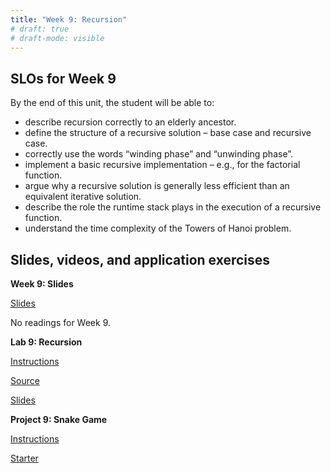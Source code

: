 ```yaml
---
title: "Week 9: Recursion"
# draft: true
# draft-mode: visible
---
```


## SLOs for Week 9

By the end of this unit, the student will be able to:

- describe recursion correctly to an elderly ancestor.
- define the structure of a recursive solution -- base case and recursive case.
- correctly use the words "winding phase" and "unwinding phase".
- implement a basic recursive implementation -- e.g., for the factorial function.
- argue why a recursive solution is generally less efficient than an equivalent iterative solution.
- describe the role the runtime stack plays in the execution of a recursive function.
- understand the time complexity of the Towers of Hanoi problem.

## Slides, videos, and application exercises

::::: slide-deck
**Week 9: Slides**

::: slides
[Slides](https://docs.google.com/presentation/d/1EIIaRDPBVApQs5nbDBY_qB0RRxzh4gJsNDz7pqoORxo/edit?usp=drive_link)
:::


<!-- ::: source
[Code from Class](https://calvincollege-my.sharepoint.com/:f:/g/personal/vtn2_calvin_edu/Eredz2bHiShCtI0CVssiaggB8tUES6QbacEf2cc4PBhTgQ?e=uoV7Uu)
::: -->

::: reading
No readings for Week 9.

```{=html}
<!-- -   R4DS :: [Chp 2 - Introduction](https://r4ds.had.co.nz/explore-intro.html)
-   IMS :: [Sec 1.1 & 1.2 - Case study & Data basics](https://openintro-ims.netlify.app/data-hello.html) -->
```
:::

```{=html}
<!-- ::: video
[Video](https://youtu.be/_YqEHZccujc)
:::
-->
```
:::::

<!-- ## Lab -->

:::::: lab
**Lab 9: Recursion**

::: instructions
[Instructions](/labs/lab09.qmd)
:::

```{=html}
<!-- ::: instructions
[Instructions](slides/lab06-slides.qmd)
::: -->
```

::: starter
[Source](https://classroom.github.com/a/cVv5pP0o)
:::

::: slides
[Slides](/labs/lab09-slides.qmd)
:::
::::::

<!-- ## Homework assignments -->

:::: homework
**Project 9: Snake Game**

::: instructions
[Instructions](/projects/proj09.qmd)
:::

<!-- ::: source
[Source](https://github.com/rstudio-education/datascience-box/tree/master/course-materials/hw-instructions/hw-10)
::: -->


::: starter
[Starter](https://classroom.github.com/a/y1MFWgHx)
:::
::::

```{=html}
<!-- ::: exam
**Exam 1**
Exam on Friday during class. Bring your laptop. Content: Weeks 0 - 2.
::: -->
```

```{=html}
<!-- ::: application-exercise
**First dataviz**

> **Option 1 - UN Votes**
>
> ::: source
> [Source](https://github.com/rstudio-education/datascience-box/tree/master/course-materials/application-exercises/ae-01a-un-votes/unvotes.qmd)
> :::
>
> ::: video
> [Video](https://youtu.be/r-uTBEclM1E)
> :::

> **Option 2 - COVID-19**
>
> ::: source
> [Source](https://github.com/rstudio-education/datascience-box/blob/master/course-materials/application-exercises/ae-01b-covid/covid.qmd)
> :::
::: -->
```

```{=html}
<!-- ::: guest-lecture
**Alberto Cairo - How charts lie**

::: video
[Video](https://youtu.be/Low28hx4wyk)
:::
::: -->
```